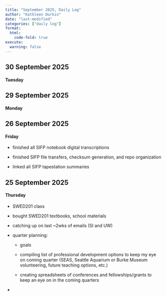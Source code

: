 ```yaml
---
title: "September 2025, Daily Log"
author: "Kathleen Durkin"
date: "last-modified"
categories: ["daily log"]
format:
  html:
    code-fold: true
execute:
  warning: false
---
```


## 30 September 2025

#### Tuesday

## 29 September 2025

#### Monday

## 26 September 2025

#### Friday

-   finished all SIFP notebook digital transcriptions

-   finished SIFP file transfers, checksum generation, and repo organization

-   linked all SIFP tapestation summaries

## 25 September 2025

#### Thursday

-   SWED201 class

-   bought SWED201 textbooks, school materials

-   catching up on last \~2wks of emails (SI and UW)

-   quarter planning:

    -   goals

    -   compiling list of professional development options to keep my eye on coming quarter (SEAS, Seattle Aquarium or Burke Museum volunteering, future teaching options, etc.)

    -   creating spreadsheets of conferences and fellowships/grants to keep an eye on in the coming quarters

-   
